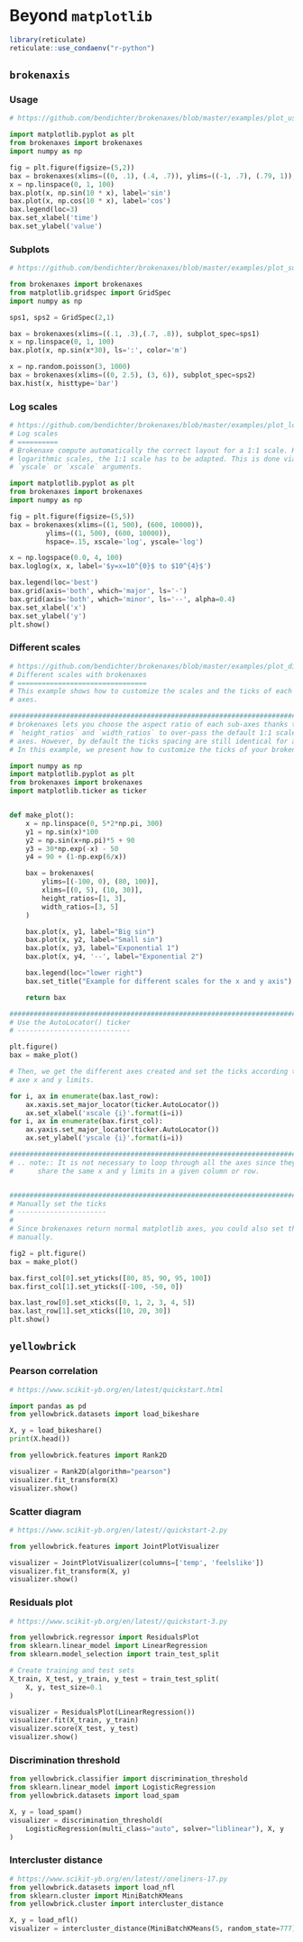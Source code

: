 # Beyond `matplotlib`


```r
library(reticulate)
reticulate::use_condaenv("r-python")
```


## `brokenaxis`

### Usage

```python
# https://github.com/bendichter/brokenaxes/blob/master/examples/plot_usage.py

import matplotlib.pyplot as plt
from brokenaxes import brokenaxes
import numpy as np

fig = plt.figure(figsize=(5,2))
bax = brokenaxes(xlims=((0, .1), (.4, .7)), ylims=((-1, .7), (.79, 1)), hspace=.05)
x = np.linspace(0, 1, 100)
bax.plot(x, np.sin(10 * x), label='sin')
bax.plot(x, np.cos(10 * x), label='cos')
bax.legend(loc=3)
bax.set_xlabel('time')
bax.set_ylabel('value')
```

### Subplots

```python
# https://github.com/bendichter/brokenaxes/blob/master/examples/plot_subplots.py

from brokenaxes import brokenaxes
from matplotlib.gridspec import GridSpec
import numpy as np

sps1, sps2 = GridSpec(2,1)

bax = brokenaxes(xlims=((.1, .3),(.7, .8)), subplot_spec=sps1)
x = np.linspace(0, 1, 100)
bax.plot(x, np.sin(x*30), ls=':', color='m')

x = np.random.poisson(3, 1000)
bax = brokenaxes(xlims=((0, 2.5), (3, 6)), subplot_spec=sps2)
bax.hist(x, histtype='bar')
```


### Log scales
```python
# https://github.com/bendichter/brokenaxes/blob/master/examples/plot_logscales.py
# Log scales
# ==========
# Brokenaxe compute automatically the correct layout for a 1:1 scale. However, for
# logarithmic scales, the 1:1 scale has to be adapted. This is done via the
# `yscale` or `xscale` arguments.

import matplotlib.pyplot as plt
from brokenaxes import brokenaxes
import numpy as np

fig = plt.figure(figsize=(5,5))
bax = brokenaxes(xlims=((1, 500), (600, 10000)),
	     ylims=((1, 500), (600, 10000)),
		 hspace=.15, xscale='log', yscale='log')

x = np.logspace(0.0, 4, 100)
bax.loglog(x, x, label='$y=x=10^{0}$ to $10^{4}$')

bax.legend(loc='best')
bax.grid(axis='both', which='major', ls='-')
bax.grid(axis='both', which='minor', ls='--', alpha=0.4)
bax.set_xlabel('x')
bax.set_ylabel('y')
plt.show()
```


### Different scales

```python
# https://github.com/bendichter/brokenaxes/blob/master/examples/plot_different_scales.py
# Different scales with brokenaxes
# ================================
# This example shows how to customize the scales and the ticks of each broken
# axes.

#############################################################################
# brokenaxes lets you choose the aspect ratio of each sub-axes thanks to the
# `height_ratios` and `width_ratios` to over-pass the default 1:1 scale for all
# axes. However, by default the ticks spacing are still identical for all axes.
# In this example, we present how to customize the ticks of your brokenaxes.

import numpy as np
import matplotlib.pyplot as plt
from brokenaxes import brokenaxes
import matplotlib.ticker as ticker


def make_plot():
    x = np.linspace(0, 5*2*np.pi, 300)
    y1 = np.sin(x)*100
    y2 = np.sin(x+np.pi)*5 + 90
    y3 = 30*np.exp(-x) - 50
    y4 = 90 + (1-np.exp(6/x))

    bax = brokenaxes(
        ylims=[(-100, 0), (80, 100)],
        xlims=[(0, 5), (10, 30)],
        height_ratios=[1, 3],
        width_ratios=[3, 5]
    )

    bax.plot(x, y1, label="Big sin")
    bax.plot(x, y2, label="Small sin")
    bax.plot(x, y3, label="Exponential 1")
    bax.plot(x, y4, '--', label="Exponential 2")

    bax.legend(loc="lower right")
    bax.set_title("Example for different scales for the x and y axis")

    return bax

#############################################################################
# Use the AutoLocator() ticker
# ----------------------------

plt.figure()
bax = make_plot()

# Then, we get the different axes created and set the ticks according to the
# axe x and y limits.

for i, ax in enumerate(bax.last_row):
    ax.xaxis.set_major_locator(ticker.AutoLocator())
    ax.set_xlabel('xscale {i}'.format(i=i))
for i, ax in enumerate(bax.first_col):
    ax.yaxis.set_major_locator(ticker.AutoLocator())
    ax.set_ylabel('yscale {i}'.format(i=i))

##############################################################################
# .. note:: It is not necessary to loop through all the axes since they all
#      share the same x and y limits in a given column or row.


##############################################################################
# Manually set the ticks
# ----------------------
#
# Since brokenaxes return normal matplotlib axes, you could also set them
# manually.

fig2 = plt.figure()
bax = make_plot()

bax.first_col[0].set_yticks([80, 85, 90, 95, 100])
bax.first_col[1].set_yticks([-100, -50, 0])

bax.last_row[0].set_xticks([0, 1, 2, 3, 4, 5])
bax.last_row[1].set_xticks([10, 20, 30])
plt.show()
```



## `yellowbrick`

### Pearson correlation
```python
# https://www.scikit-yb.org/en/latest/quickstart.html

import pandas as pd
from yellowbrick.datasets import load_bikeshare

X, y = load_bikeshare()
print(X.head())
```

```python
from yellowbrick.features import Rank2D

visualizer = Rank2D(algorithm="pearson")
visualizer.fit_transform(X)
visualizer.show()
```

### Scatter diagram

```python
# https://www.scikit-yb.org/en/latest//quickstart-2.py

from yellowbrick.features import JointPlotVisualizer

visualizer = JointPlotVisualizer(columns=['temp', 'feelslike'])
visualizer.fit_transform(X, y)
visualizer.show()
```

### Residuals plot

```python
# https://www.scikit-yb.org/en/latest//quickstart-3.py

from yellowbrick.regressor import ResidualsPlot
from sklearn.linear_model import LinearRegression
from sklearn.model_selection import train_test_split

# Create training and test sets
X_train, X_test, y_train, y_test = train_test_split(
    X, y, test_size=0.1
)

visualizer = ResidualsPlot(LinearRegression())
visualizer.fit(X_train, y_train)
visualizer.score(X_test, y_test)
visualizer.show()
```


### Discrimination threshold

```python
from yellowbrick.classifier import discrimination_threshold
from sklearn.linear_model import LogisticRegression
from yellowbrick.datasets import load_spam

X, y = load_spam()
visualizer = discrimination_threshold(
    LogisticRegression(multi_class="auto", solver="liblinear"), X, y
)
```


### Intercluster distance

```python
# https://www.scikit-yb.org/en/latest//oneliners-17.py
from yellowbrick.datasets import load_nfl
from sklearn.cluster import MiniBatchKMeans
from yellowbrick.cluster import intercluster_distance

X, y = load_nfl()
visualizer = intercluster_distance(MiniBatchKMeans(5, random_state=777), X)
```

